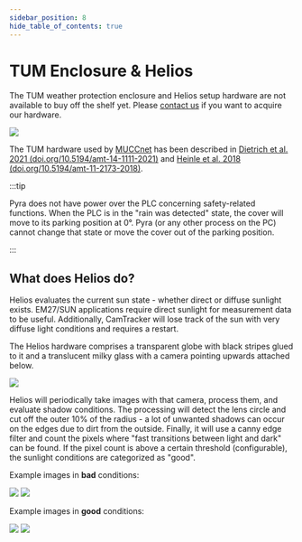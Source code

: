 ```yaml
---
sidebar_position: 8
hide_table_of_contents: true
---
```


# TUM Enclosure & Helios

The TUM weather protection enclosure and Helios setup hardware are not available to buy off the shelf yet. Please [contact us](/docs/intro/contact) if you want to acquire our hardware.

<img src="/img/docs/muccnet-image-roof.jpg" className="tw-mb-6 tw-rounded-lg" />

The TUM hardware used by [MUCCnet](https://atmosphere.ei.tum.de/) has been described in [Dietrich et al. 2021 (doi.org/10.5194/amt-14-1111-2021)](https://doi.org/10.5194/amt-14-1111-2021) and [Heinle et al. 2018 (doi.org/10.5194/amt-11-2173-2018)](https://doi.org/10.5194/amt-11-2173-2018).

:::tip

Pyra does not have power over the PLC concerning safety-related functions. When the PLC is in the "rain was detected" state, the cover will move to its parking position at 0°. Pyra (or any other process on the PC) cannot change that state or move the cover out of the parking position.

:::

## What does Helios do?

Helios evaluates the current sun state - whether direct or diffuse sunlight exists. EM27/SUN applications require direct sunlight for measurement data to be useful. Additionally, CamTracker will lose track of the sun with very diffuse light conditions and requires a restart.

The Helios hardware comprises a transparent globe with black stripes glued to it and a translucent milky glass with a camera pointing upwards attached below.

<div className="tw-flex tw-justify-center tw-w-full">
  <img
    src="/img/docs/helios-hardware.png"
    className="tw-mb-2 tw-rounded-lg !tw-h-64"
  />
</div>

Helios will periodically take images with that camera, process them, and evaluate shadow conditions. The processing will detect the lens circle and cut off the outer 10% of the radius - a lot of unwanted shadows can occur on the edges due to dirt from the outside. Finally, it will use a canny edge filter and count the pixels where "fast transitions between light and dark" can be found. If the pixel count is above a certain threshold (configurable), the sunlight conditions are categorized as "good".

Example images in **bad** conditions:

<div className="tw-flex tw-flex-col xl:tw-flex-row tw-items-center tw-justify-center tw-w-full tw-gap-x-2 tw-gap-y-2 -tw-mt-3 tw-mb-4">
  <img
    src="/img/docs/helios-example-image-bad-raw.jpg"
    className="tw-rounded-lg !tw-h-36 sm:!tw-h-40 2xl:!tw-h-48"
  />
  <img
    src="/img/docs/helios-example-image-bad-processed.jpg"
    className="tw-rounded-lg !tw-h-36 sm:!tw-h-40 2xl:!tw-h-48"
  />
</div>

Example images in **good** conditions:

<div className="tw-flex tw-flex-col xl:tw-flex-row tw-items-center tw-justify-center tw-w-full tw-gap-x-2 tw-gap-y-2 -tw-mt-3 tw-mb-4">
  <img
    src="/img/docs/helios-example-image-good-raw.jpg"
    className="tw-rounded-lg !tw-h-36 sm:!tw-h-40 2xl:!tw-h-48"
  />
  <img
    src="/img/docs/helios-example-image-good-processed.jpg"
    className="tw-rounded-lg !tw-h-36 sm:!tw-h-40 2xl:!tw-h-48"
  />
</div>
